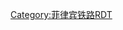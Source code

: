 {{Routemap
|inline = <includeonly>1</includeonly>
|title = 馬尼拉輕軌
|legend = 0
|collapsible = no
|navbar = 馬尼拉輕軌RDT
|navbar pos = 2
|map = 
~~{{rint|manila|2}}
\\uKBHFa~~{{tsl|en|Antipolo Station|安蒂波洛站|安蒂波洛}}
{{rint|manila|1}}! !\\uBHF~~{{link-en|馬利金納站|Marikina station|馬利金納}}
[[羅斯福站 (菲律賓)|羅斯福]]! !fKBHFa\\uBHF~~{{link-en|仙道蘭站|Santolan LRT station|仙道蘭}}
[[描林沓瓦站|描林沓瓦]]! !fBHF\\uhKRZWae~~ ~~ ~~[[馬利金納河]]
{{link-en|北呂宋高速公路|North Luzon Expressway}}~~ ~~ ! !RP4q!~MSTR!~fhSTRae\\uBHF~~{{link-en|加智布蘭站|Katipunan LRT station|加智布蘭}}
{{link-en|馬瓦爾站|Malvar station|馬瓦爾}}（建設中）! !feBHF\\uBHF~~{{link-en|亞諾那斯站|Anonas LRT station|亞諾那斯}}
[[紀念碑站|紀念碑]]! !fBHF\\uINT~~ ~~{{link-en|亞蘭禮沓中心-龜卯站|Araneta Center–Cubao LRT station|亞蘭禮沓中心-龜卯}}~~ ~~{{rint|manila|3}}
[[第五大道站 (馬尼拉輕軌)|第五大道]]! !fBHF\\uBHF~~{{link-en|吳友德站|Betty Go-Belmonte LRT station|吳友德}}
[[R·巴巴站|R·巴巴]]! !fBHF\\uBHF~~{{link-en|義莫里站|Gilmore LRT station|義莫里}}
[[亞描仙杜斯站|亞描仙杜斯]]! !fBHF\\uBHF~~{{link-en|J·魯伊斯站|J. Ruiz LRT station|J·魯伊斯}}
{{rint|manila|PNR}}~~ ~~[[武敏直站 (馬尼拉輕軌)|武敏直]]~~! !fINT\\uBHF~~{{link-en|V·馬巴站|V. Mapa LRT station|V·馬巴}}
[[沓尤曼站|沓尤曼]]! !fBHF\\uSTR!~lINT~~ ~~{{link-en|普禮沙站|Pureza LRT station|普禮沙}}~~ ~~{{rint|manila|PNR}}
[[邦邦站|邦邦]]! !fBHF\\uBHF~~{{link-en|黎牙沓站|Legarda LRT station|黎牙沓}}
[[多羅特奧扶西站|多羅特奧扶西]]! !fBHF!~HUBaq\uKBHFaq!~HUBeq\uSTRr~~{{link-en|勒道站|Recto LRT station|勒道}}
[[加列道站|加列道]]! !fBHF\\
[[巴石河]]~~ ~~! !fhKRZWae\\
[[中央總站 (馬尼拉輕軌)|中央總站]]! !fBHF\\
[[聯合國站 (馬尼拉輕軌)|聯合國]]! !fBHF\\
[[帛德洛義站|帛德洛義]]! !fBHF\\
[[基仁諾站 (馬尼拉輕軌)|基仁諾]]! !fBHF\\
[[維道古律斯站 (馬尼拉輕軌)|維道古律斯]]! !fBHF\\
[[義爾布耶特站|義爾布耶特]]! !fBHF\\
[[自由站 (馬尼拉輕軌)|自由]]! !fBHF\\
{{rint|manila|3}}~~ ~~[[乙沙站 (馬尼拉輕軌)|乙沙]]~~! !fINT\\
[[墨拉蘭站|墨拉蘭]]! !fKBHFe\\
}}<noinclude>
{{rdt intro|[[馬尼拉輕軌]]}}
[[Category:菲律宾铁路RDT]]
</noinclude>